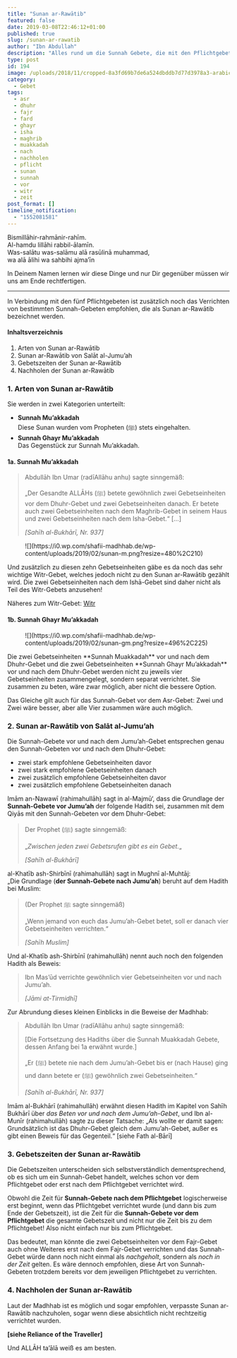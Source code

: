 ```yaml
---
title: "Sunan ar-Rawātib"
featured: false
date: 2019-03-08T22:46:12+01:00
published: true
slug: /sunan-ar-rawatib
author: "Ibn Abdullah"
description: "Alles rund um die Sunnah Gebete, die mit den Pflichtgebeten verbunden sind."
type: post
id: 194
image: /uploads/2018/11/cropped-8a3fd69b7de6a524dbddb7d77d3978a3-arabic-design-prayer-room.jpg
category:
  - Gebet
tags:
  - asr
  - dhuhr
  - fajr
  - fard
  - ghayr
  - isha
  - maghrib
  - muakkadah
  - nach
  - nachholen
  - pflicht
  - sunan
  - sunnah
  - vor
  - witr
  - zeit
post_format: []
timeline_notification:
  - "1552081581"
---
```


Bismillāhir-rahmānir-rahīm.  
Al-hamdu lillāhi rabbil-ālamīn.  
Was-salātu was-salāmu alā rasūlinā muhammad,  
wa alā ālihi wa sahbihi ajma’īn

In Deinem Namen lernen wir diese Dinge und nur Dir gegenüber müssen wir uns am Ende rechtfertigen.

---

In Verbindung mit den fünf Pflichtgebeten ist zusätzlich noch das Verrichten von bestimmten Sunnah-Gebeten empfohlen, die als Sunan ar-Rawātib bezeichnet werden.

#### Inhaltsverzeichnis

1. Arten von Sunan ar-Rawātib
2. Sunan ar-Rawātib von Salāt al-Jumu’ah
3. Gebetszeiten der Sunan ar-Rawātib
4. Nachholen der Sunan ar-Rawātib

### 1. Arten von Sunan ar-Rawātib

Sie werden in zwei Kategorien unterteilt:

- **Sunnah Mu’akkadah**  
  Diese Sunan wurden vom Propheten (ﷺ) stets eingehalten.
- **Sunnah Ghayr Mu’akkadah**  
  Das Gegenstück zur Sunnah Mu’akkadah.

#### 1a. Sunnah Mu’akkadah

> Abdullāh Ibn Umar (radīAllāhu anhu) sagte sinngemäß:
>
> „Der Gesandte ALLĀHs (ﷺ) betete gewöhnlich zwei Gebetseinheiten vor dem Dhuhr-Gebet und zwei Gebetseinheiten danach. Er betete auch zwei Gebetseinheiten nach dem Maghrib-Gebet in seinem Haus und zwei Gebetseinheiten nach dem Isha-Gebet.“ \[…\]
>
> <cite>\[Sahīh al-Bukhārī, Nr. 937\] </cite>

<div class="wp-block-image">
  <figure class="aligncenter is-resized">
    ![](https://i0.wp.com/shafii-madhhab.de/wp-content/uploads/2019/02/sunan-m.png?resize=480%2C210)
  </figure>
</div>
Und zusätzlich zu diesen zehn Gebetseinheiten gäbe es da noch das sehr wichtige Witr-Gebet,
welches jedoch nicht zu den Sunan ar-Rawātib gezählt wird. Die zwei Gebetseinheiten
nach dem Ishā-Gebet sind daher nicht als Teil des Witr-Gebets anzusehen!

Näheres zum Witr-Gebet: [Witr](https://shafii-madhhab.de/witr/)

#### 1b. Sunnah Ghayr Mu’akkadah

<div class="wp-block-image">
  <figure class="aligncenter is-resized">
    ![](https://i0.wp.com/shafii-madhhab.de/wp-content/uploads/2019/02/sunan-gm.png?resize=496%2C225)
  </figure>
</div>
Die zwei Gebetseinheiten **Sunnah Muakkadah** vor und nach dem Dhuhr-Gebet und die
zwei Gebetseinheiten **Sunnah Ghayr Mu’akkadah** vor und nach dem Dhuhr-Gebet werden
nicht zu jeweils vier Gebetseinheiten zusammengelegt, sondern separat verrichtet.
Sie zusammen zu beten, wäre zwar möglich, aber nicht die bessere Option.

Das Gleiche gilt auch für das Sunnah-Gebet vor dem Asr-Gebet: Zwei und Zwei wäre besser, aber alle Vier zusammen wäre auch möglich.

### 2. Sunan ar-Rawātib von Salāt al-Jumu’ah

Die Sunnah-Gebete vor und nach dem Jumu’ah-Gebet entsprechen genau den Sunnah-Gebeten vor und nach dem Dhuhr-Gebet:

- zwei stark empfohlene Gebetseinheiten davor
- zwei stark empfohlene Gebetseinheiten danach
- zwei zusätzlich empfohlene Gebetseinheiten davor
- zwei zusätzlich empfohlene Gebetseinheiten danach

Imām an-Nawawī (rahimahullāh) sagt in al-Majmū‘, dass die Grundlage der **Sunnah-Gebete vor Jumu’ah** der folgende Hadith sei, zusammen mit dem Qiyās mit den Sunnah-Gebeten vor dem Dhuhr-Gebet:

> Der Prophet (ﷺ) sagte sinngemäß:
>
> „_Zwischen jeden zwei Gebetsrufen gibt es ein Gebet._„
>
> <cite>\[Sahīh al-Bukhārī\]</cite>

al-Khatīb ash-Shirbīnī (rahimahullāh) sagt in Mughnī al-Muhtāj:  
„Die Grundlage (**der Sunnah-Gebete nach Jumu’ah**) beruht auf dem Hadith bei Muslim:

> (Der Prophet ﷺ sagte sinngemäß)
>
> „Wenn jemand von euch das Jumu’ah-Gebet betet, soll er danach vier Gebetseinheiten verrichten.“
>
> <cite>\[Sahīh Muslim\] </cite>

Und al-Khatīb ash-Shirbīnī (rahimahullāh) nennt auch noch den folgenden Hadith als Beweis:

> Ibn Mas’ūd verrichte gewöhnlich vier Gebetseinheiten vor und nach Jumu’ah.
>
> <cite>\[Jāmi at-Tirmidhī\]</cite>

Zur Abrundung dieses kleinen Einblicks in die Beweise der Madhhab:

> Abdullāh Ibn Umar (radīAllāhu anhu) sagte sinngemäß:
>
> \[Die Fortsetzung des Hadiths über die Sunnah Muakkadah Gebete, dessen Anfang bei 1a erwähnt wurde.\]
>
> „Er (ﷺ) betete nie nach dem Jumu’ah-Gebet bis er (nach Hause) ging und dann betete er (ﷺ) gewöhnlich zwei Gebetseinheiten.“
>
> <cite> \[Sahīh al-Bukhārī, Nr. 937\] </cite>

Imām al-Bukhārī (rahimahullāh) erwähnt diesen Hadith im Kapitel von Sahīh Bukhārī über _das Beten vor und nach dem Jumu’ah-Gebet_, und Ibn al-Munīr (rahimahullāh) sagte zu dieser Tatsache: „Als wollte er damit sagen: Grundsätzlich ist das Dhuhr-Gebet gleich dem Jumu’ah-Gebet, außer es gibt einen Beweis für das Gegenteil.“ \[siehe Fath al-Bārī\]

### 3. Gebetszeiten der Sunan ar-Rawātib

Die Gebetszeiten unterscheiden sich selbstverständlich dementsprechend, ob es sich um ein Sunnah-Gebet handelt, welches schon vor dem Pflichtgebet oder erst nach dem Pflichtgebet verrichtet wird.

Obwohl die Zeit für **Sunnah-Gebete nach dem Pflichtgebet** logischerweise erst beginnt, wenn das Pflichtgebet verrichtet wurde (und dann bis zum Ende der Gebetszeit), ist die Zeit für die **Sunnah-Gebete vor dem Pflichtgebet** die gesamte Gebetszeit und nicht nur die Zeit bis zu dem Pflichtgebet! Also nicht einfach nur bis zum Pflichtgebet.

Das bedeutet, man könnte die zwei Gebetseinheiten vor dem Fajr-Gebet auch ohne Weiteres erst nach dem Fajr-Gebet verrichten und das Sunnah-Gebet würde dann noch nicht einmal als _nachgeholt_, sondern als _noch in der Zeit_ gelten. Es wäre dennoch empfohlen, diese Art von Sunnah-Gebeten trotzdem bereits vor dem jeweiligen Pflichtgebet zu verrichten.

### 4. Nachholen der Sunan ar-Rawātib

Laut der Madhhab ist es möglich und sogar empfohlen, verpasste Sunan ar-Rawātib nachzuholen, sogar wenn diese absichtlich nicht rechtzeitig verrichtet wurden.

**\[siehe Reliance of the Traveller\]**

Und ALLĀH ta’ālā weiß es am besten.
